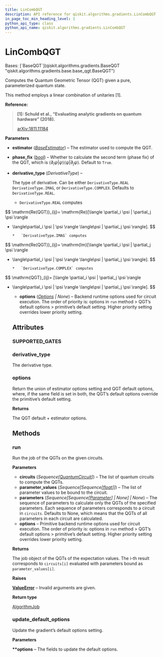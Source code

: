 ```yaml
---
title: LinCombQGT
description: API reference for qiskit.algorithms.gradients.LinCombQGT
in_page_toc_min_heading_level: 1
python_api_type: class
python_api_name: qiskit.algorithms.gradients.LinCombQGT
---
```


# LinCombQGT

<Class id="qiskit.algorithms.gradients.LinCombQGT" isDedicatedPage={true} github="https://github.com/qiskit/qiskit/tree/stable/0.25/qiskit/algorithms/gradients/lin_comb/lin_comb_qgt.py" signature="qiskit.algorithms.gradients.LinCombQGT(estimator, phase_fix=True, derivative_type=DerivativeType.COMPLEX, options=None)">
  Bases: [`BaseQGT`](qiskit.algorithms.gradients.BaseQGT "qiskit.algorithms.gradients.base.base_qgt.BaseQGT")

  Computes the Quantum Geometric Tensor (QGT) given a pure, parameterized quantum state.

  This method employs a linear combination of unitaries \[1].

  **Reference:**

  > **\[1]: Schuld et al., “Evaluating analytic gradients on quantum hardware” (2018).**
  >
  > [arXiv:1811.11184](https://arxiv.org/pdf/1811.11184.pdf)

  **Parameters**

  *   **estimator** ([*BaseEstimator*](qiskit.primitives.BaseEstimator "qiskit.primitives.BaseEstimator")) – The estimator used to compute the QGT.

  *   **phase\_fix** ([*bool*](https://docs.python.org/3/library/functions.html#bool "(in Python v3.12)")) – Whether to calculate the second term (phase fix) of the QGT, which is $\langle\partial_i \psi | \psi \rangle \langle\psi | \partial_j \psi \rangle$. Default to `True`.

  *   **derivative\_type** (*DerivativeType*) –

      The type of derivative. Can be either `DerivativeType.REAL` `DerivativeType.IMAG`, or `DerivativeType.COMPLEX`. Defaults to `DerivativeType.REAL`.

      *   `DerivativeType.REAL` computes

$$
\mathrm{Re(QGT)}_{ij}= \mathrm{Re}[\langle \partial_i \psi | \partial_j \psi \rangle
- \langle\partial_i \psi | \psi \rangle \langle\psi | \partial_j \psi \rangle].
$$

      *   `DerivativeType.IMAG` computes

$$
\mathrm{Re(QGT)}_{ij}= \mathrm{Im}[\langle \partial_i \psi | \partial_j \psi \rangle
- \langle\partial_i \psi | \psi \rangle \langle\psi | \partial_j \psi \rangle].
$$

      *   `DerivativeType.COMPLEX` computes

$$
\mathrm{QGT}_{ij}= [\langle \partial_i \psi | \partial_j \psi \rangle
- \langle\partial_i \psi | \psi \rangle \langle\psi | \partial_j \psi \rangle].
$$

  *   **options** ([*Options*](qiskit.providers.Options "qiskit.providers.Options") *| None*) – Backend runtime options used for circuit execution. The order of priority is: options in `run` method > QGT’s default options > primitive’s default setting. Higher priority setting overrides lower priority setting.

  ## Attributes

  ### SUPPORTED\_GATES

  <Attribute id="qiskit.algorithms.gradients.LinCombQGT.SUPPORTED_GATES" name="SUPPORTED_GATES" attributeValue="['rx', 'ry', 'rz', 'rzx', 'rzz', 'ryy', 'rxx', 'cx', 'cy', 'cz', 'ccx', 'swap', 'iswap', 'h', 't', 's', 'sdg', 'x', 'y', 'z']" />

  ### derivative\_type

  <Attribute id="qiskit.algorithms.gradients.LinCombQGT.derivative_type" name="derivative_type">
    The derivative type.
  </Attribute>

  ### options

  <Attribute id="qiskit.algorithms.gradients.LinCombQGT.options" name="options">
    Return the union of estimator options setting and QGT default options, where, if the same field is set in both, the QGT’s default options override the primitive’s default setting.

    **Returns**

    The QGT default + estimator options.
  </Attribute>

  ## Methods

  ### run

  <Function id="qiskit.algorithms.gradients.LinCombQGT.run" name="run" signature="run(circuits, parameter_values, parameters=None, **options)">
    Run the job of the QGTs on the given circuits.

    **Parameters**

    *   **circuits** (*Sequence\[*[*QuantumCircuit*](qiskit.circuit.QuantumCircuit "qiskit.circuit.QuantumCircuit")*]*) – The list of quantum circuits to compute the QGTs.
    *   **parameter\_values** (*Sequence\[Sequence\[*[*float*](https://docs.python.org/3/library/functions.html#float "(in Python v3.12)")*]]*) – The list of parameter values to be bound to the circuit.
    *   **parameters** (*Sequence\[Sequence\[*[*Parameter*](qiskit.circuit.Parameter "qiskit.circuit.Parameter")*] | None] | None*) – The sequence of parameters to calculate only the QGTs of the specified parameters. Each sequence of parameters corresponds to a circuit in `circuits`. Defaults to None, which means that the QGTs of all parameters in each circuit are calculated.
    *   **options** – Primitive backend runtime options used for circuit execution. The order of priority is: options in `run` method > QGT’s default options > primitive’s default setting. Higher priority setting overrides lower priority setting.

    **Returns**

    The job object of the QGTs of the expectation values. The i-th result corresponds to `circuits[i]` evaluated with parameters bound as `parameter_values[i]`.

    **Raises**

    [**ValueError**](https://docs.python.org/3/library/exceptions.html#ValueError "(in Python v3.12)") – Invalid arguments are given.

    **Return type**

    [AlgorithmJob](qiskit.algorithms.AlgorithmJob "qiskit.algorithms.AlgorithmJob")
  </Function>

  ### update\_default\_options

  <Function id="qiskit.algorithms.gradients.LinCombQGT.update_default_options" name="update_default_options" signature="update_default_options(**options)">
    Update the gradient’s default options setting.

    **Parameters**

    **\*\*options** – The fields to update the default options.
  </Function>
</Class>

